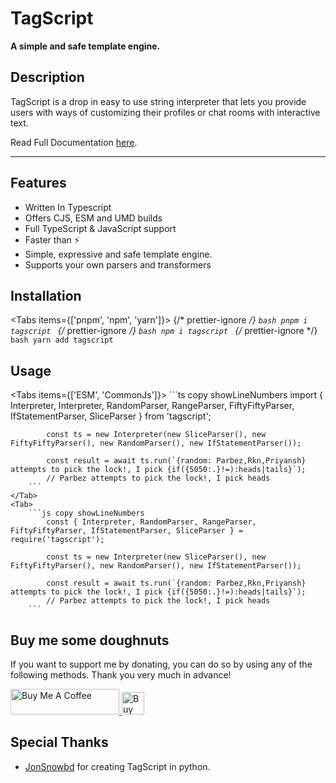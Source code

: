
<div className="flex justify-center items-center flex-col">

# TagScript

**A simple and safe template engine.**

</div>

## Description

TagScript is a drop in easy to use string interpreter that lets you provide users with ways of customizing their profiles or chat rooms with interactive text.

Read Full Documentation [here](https://tagscript.js.org/).

---

## Features

-   Written In Typescript
-   Offers CJS, ESM and UMD builds
-   Full TypeScript & JavaScript support
-   Faster than ⚡
-   Simple, expressive and safe template engine.
-   Supports your own parsers and transformers

## Installation

<Tabs items={['pnpm', 'npm', 'yarn']}>
	{/* prettier-ignore */}
	<Tab>
		```bash
		pnpm i tagscript
		```
	</Tab>
	{/* prettier-ignore */}
	<Tab>
		```bash
		npm i tagscript
		```
	</Tab>
	{/* prettier-ignore */}
	<Tab>
		```bash
		yarn add tagscript
		```
	</Tab>
</Tabs>

## Usage

<Tabs items={['ESM', 'CommonJs']}>
	<Tab>
		```ts copy showLineNumbers
			import { Interpreter, Interpreter, RandomParser, RangeParser, FiftyFiftyParser, IfStatementParser, SliceParser } from 'tagscript';

    		const ts = new Interpreter(new SliceParser(), new FiftyFiftyParser(), new RandomParser(), new IfStatementParser());

    		const result = await ts.run(`{random: Parbez,Rkn,Priyansh} attempts to pick the lock!, I pick {if({5050:.}!=):heads|tails}`);
    		// Parbez attempts to pick the lock!, I pick heads
    	```
    </Tab>
    <Tab>
    	```js copy showLineNumbers
    		const { Interpreter, RandomParser, RangeParser, FiftyFiftyParser, IfStatementParser, SliceParser } = require('tagscript');

    		const ts = new Interpreter(new SliceParser(), new FiftyFiftyParser(), new RandomParser(), new IfStatementParser());

    		const result = await ts.run(`{random: Parbez,Rkn,Priyansh} attempts to pick the lock!, I pick {if({5050:.}!=):heads|tails}`);
    		// Parbez attempts to pick the lock!, I pick heads
    	```

</Tab>

</Tabs>

## Buy me some doughnuts

If you want to support me by donating, you can do so by using any of the following methods. Thank you very much in advance!

<div className="flex justify-center items-center gap-10">
	<a href="https://www.buymeacoffee.com/parbez" target="_blank" rel="noreferrer">
		<img src="https://cdn.buymeacoffee.com/buttons/default-orange.png" alt="Buy Me A Coffee" height="41" width="174" />
	</a>
	<a href="https://ko-fi.com/Y8Y1CBIJH" target="_blank" rel="noreferrer">
		<img
			height="36"
			style={{ border: '0px', height: '36px' }}
			src="https://cdn.ko-fi.com/cdn/kofi4.png?v=3"
			border="0"
			alt="Buy Me a Coffee at ko-fi.com"
		/>
	</a>
</div>

## Special Thanks

-   [JonSnowbd](https://github.com/JonSnowbd/) for creating TagScript in python.

